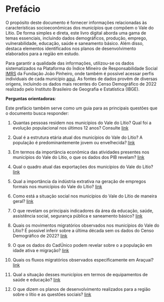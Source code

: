# Prefácio {.unnumbered}

O propósito deste documento é fornecer informações relacionadas às características socioeconômicas dos municípios que compõem o Vale do Lítio. De forma simples e direta, este livro digital aborda uma gama de temas essenciais, incluindo dados demográficos, produção, emprego, vulnerabilidade, educação, saúde e saneamento básico. Além disso, destaca elementos identificados nos planos de desenvolvimento elaborados para a região em estudo.

Para garantir a qualidade das informações, utilizou-se os dados sistematizados na Plataforma do Índice Mineiro de Responsabilidade Social [IMRS](https://imrs.fjp.mg.gov.br/) da Fundação João Pinheiro, onde também é possível acessar perfis individuais de cada município [aqui](https://imrs.fjp.mg.gov.br/Perfil). As fontes de dados provêm de diversas origens, incluindo os dados mais recentes do Censo Demográfico de 2022 realizado pelo Instituto Brasileiro de Geografia e Estatística (IBGE).

**Perguntas orientadoras**:

Este prefácio também serve como um guia para as principais questões que o documento busca responder:

1.  Quantas pessoas residem nos municípios do Vale do Lítio? Qual foi a evolução populacional nos últimos 12 anos? Consulte [link](1_Demografia.qmd#sec-residentes) 


2.  Qual é a estrutura etária atual dos municípios do Vale do Lítio? A população é predominantemente jovem ou envelhecida?  [link](1_Demografia.qmd#sec-estrutura-etaria) 

3.  Em termos da importância econômica das atividades presentes nos municípios do Vale do Lítio, o que os dados dos PIB revelam? [link](2_Economia.qmd#sec-qt1-economia)

4.  Qual o quadro atual das exportações dos municípios do Vale do Lítio? [link](2_Economia.qmd#sec-exportacao)

5.  Qual a importância da indústria extrativa na geração de empregos formais nos municípios do Vale do Lítio? [link](2_Economia.qmd)

6.  Como está a situação social nos municípios do Vale do Lítio de maneira geral? [link](3_Social.qmd#sec-social-geral)

7.  O que revelam os principais indicadores da área da educação, saúde, assistência social, segurança pública e saneamento básico? [link](3_Social.qmd#sec-indicador-educ)

8.  Quais os movimentos migratórios observados nos municípios do Vale do Lítio? É possível inferir sobre a última década sem os dados do Censo Demográfico de 2022? [link](temp1.qmd)

9.  O que os dados do CadÚnico podem revelar sobre o a população em idade ativa e migração? [link](temp2.qmd)

10. Quais os fluxos migratórios observados especificamente em Araçuaí? [link](temp3.qmd)

11. Qual a situação desses municípios em termos de equipamentos de saúde e educação? [link](3a_equipamentos_publicos.qmd)

12. O que dizem os planos de desenvolvimento realizados para a região sobre o lítio e as questões sociais? [link](5_Acoes.qmd)
